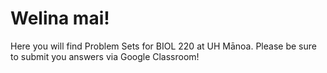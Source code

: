 # Welina mai! {.unnumbered}

Here you will find Problem Sets for BIOL 220 at UH Mānoa.  Please be sure to submit you answers via Google Classroom!
